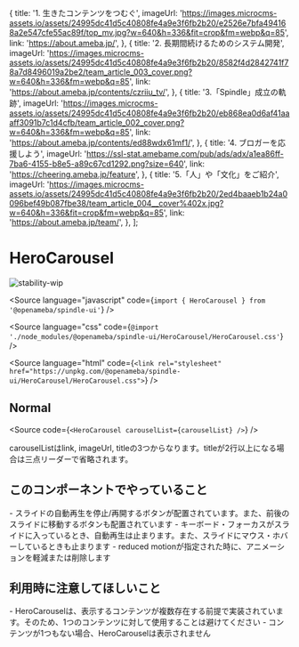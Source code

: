 
  {
    title: '1. 生きたコンテンツをつむぐ',
    imageUrl:
      'https://images.microcms-assets.io/assets/24995dc41d5c40808fe4a9e3f6fb2b20/e2526e7bfa494168a2e547cfe55ac89f/top_mv.jpg?w=640&h=336&fit=crop&fm=webp&q=85',
    link: 'https://about.ameba.jp/',
  },
  {
    title: '2. 長期間続けるためのシステム開発',
    imageUrl:
      'https://images.microcms-assets.io/assets/24995dc41d5c40808fe4a9e3f6fb2b20/8582f4d2842741f78a7d8496019a2be2/team_article_003_cover.png?w=640&h=336&fm=webp&q=85',
    link: 'https://about.ameba.jp/contents/czriiu_tv/',
  },
  {
    title: '3.「Spindle」成立の軌跡',
    imageUrl:
      'https://images.microcms-assets.io/assets/24995dc41d5c40808fe4a9e3f6fb2b20/eb868ea0d6af41aaaff3091b7c1d4cfb/team_article_002_cover.png?w=640&h=336&fm=webp&q=85',
    link: 'https://about.ameba.jp/contents/ed88wdx61mf1/',
  },
  {
    title: '4. ブロガーを応援しよう',
    imageUrl: 'https://ssl-stat.amebame.com/pub/ads/adx/a1ea86ff-7ba6-4155-b8e5-a89c67cd1292.png?size=640',
    link: 'https://cheering.ameba.jp/feature',
  },
  {
    title: '5.「人」や「文化」をご紹介',
    imageUrl:
      'https://images.microcms-assets.io/assets/24995dc41d5c40808fe4a9e3f6fb2b20/2ed4baaeb1b24a0096bef49b087fbe38/team_article_004__cover%402x.jpg?w=640&h=336&fit=crop&fm=webp&q=85',
    link: 'https://about.ameba.jp/team/',
  },
];

# HeroCarousel

<Meta title="HeroCarousel" component={HeroCarousel} />

![stability-wip](https://img.shields.io/badge/stability-work_in_progress-lightgrey.svg)

<Source
  language="javascript"
  code={`import { HeroCarousel } from '@openameba/spindle-ui'`}
/>

<Source
  language="css"
  code={`@import './node_modules/@openameba/spindle-ui/HeroCarousel/HeroCarousel.css'`}
/>

<Source
  language="html"
  code={`<link rel="stylesheet" href="https://unpkg.com/@openameba/spindle-ui/HeroCarousel/HeroCarousel.css">`}
/>

## Normal

<Preview withSource="open">
  <Story name="Normal">
    <HeroCarousel carouselList={carouselList} />
  </Story>
</Preview>

<Source
  code={`
<HeroCarousel carouselList={carouselList} />
  `}
/>

<Description>
  carouselListはlink, imageUrl, titleの3つからなります。titleが2行以上になる場合は三点リーダーで省略されます。
</Description>

## このコンポーネントでやっていること
<Description>
  - スライドの自動再生を停止/再開するボタンが配置されています。また、前後のスライドに移動するボタンも配置されています
</Description>
<Description>
  - キーボード・フォーカスがスライドに入っているとき、自動再生は止まります。また、スライドにマウス・ホバーしているときも止まります
</Description>
<Description>
  - reduced motionが指定された時に、アニメーションを軽減または削除します
</Description>

## 利用時に注意してほしいこと
<Description>
  - HeroCarouselは、表示するコンテンツが複数存在する前提で実装されています。そのため、1つのコンテンツに対して使用することは避けてください
</Description>
<Description>
  - コンテンツが1つもない場合、HeroCarouselは表示されません
</Description>
